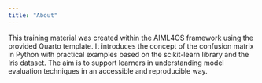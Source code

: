 ```yaml
---
title: "About"
---
```


This training material was created within the AIML4OS framework using the provided Quarto template. It introduces the concept of the confusion matrix in Python with practical examples based on the scikit-learn library and the Iris dataset. The aim is to support learners in understanding model evaluation techniques in an accessible and reproducible way.